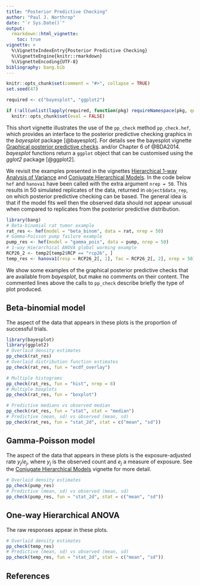---
title: "Posterior Predictive Checking"
author: "Paul J. Northrop"
date: "`r Sys.Date()`"
output: 
  rmarkdown::html_vignette:
    toc: true
vignette: >
  %\VignetteIndexEntry{Posterior Predictive Checking}
  %\VignetteEngine{knitr::rmarkdown}
  %\VignetteEncoding{UTF-8}
bibliography: bang.bib
---

```{r, include = FALSE}
knitr::opts_chunk$set(comment = "#>", collapse = TRUE)
set.seed(47)

required <- c("bayesplot", "ggplot2")

if (!all(unlist(lapply(required, function(pkg) requireNamespace(pkg, quietly = TRUE)))))
  knitr::opts_chunk$set(eval = FALSE)
```

This short vignette illustrates the use of the `pp_check` method `pp_check.hef`, which provides an interface to the posterior predictive checking graphics in the *bayesplot* package [@bayesplot].  For details see the bayesplot vignette 
[Graphical posterior predictive checks](https://CRAN.R-project.org/package=bayesplot). and/or Chapter 6 of @BDA2014.  *bayesplot* functions return a `ggplot` object that can be customised using the *gglot2* package [@ggplot2].

We revisit the examples presented in the vignettes [Hierarchical 1-way Analysis of Variance](bang-anova-vignette.html) and [Conjugate Hierarchical Models](bang-hef-vignette.html).  In the code below `hef` and `hanova1` have been called with the extra argument `nrep = 50`.  This results in 50 simulated replicates of the data, returned in `object$data_rep`, on which posterior predictive checking can be based.  The general idea is that if the model fits well then the observed data should not appear unusual when compared to replicates from the posterior predictive distribution.

```{r}
library(bang)
# Beta-binomial rat tumor example
rat_res <- hef(model = "beta_binom", data = rat, nrep = 50)
# Gamma-Poisson pump failure example
pump_res <- hef(model = "gamma_pois", data = pump, nrep = 50)
# 1-way Hierarchical ANOVA global warming example
RCP26_2 <- temp2[temp2$RCP == "rcp26", ]
temp_res <- hanova1(resp = RCP26_2[, 1], fac = RCP26_2[, 2], nrep = 50)
```

We show some examples of the graphical posterior predictive checks that are available from *bayesplot*, but make no comments on their content.  The commented lines above the calls to `pp_check` describe briefly the type of plot produced.

## Beta-binomial model

The aspect of the data that appears in these plots is the proportion of successful trials.  

```{r, fig.show='hold', fig.width = 3.45, fig.height = 3.45}
library(bayesplot)
library(ggplot2)
# Overlaid density estimates
pp_check(rat_res)
# Overlaid distribution function estimates
pp_check(rat_res, fun = "ecdf_overlay")
```

```{r, fig.show='hold', fig.width = 7, fig.height = 5}
# Multiple histograms
pp_check(rat_res, fun = "hist", nrep = 8)
# Multiple boxplots
pp_check(rat_res, fun = "boxplot")
```

```{r, fig.show='hold', fig.width = 7, fig.height = 5}
# Predictive medians vs observed median
pp_check(rat_res, fun = "stat", stat = "median")
# Predictive (mean, sd) vs observed (mean, sd)
pp_check(rat_res, fun = "stat_2d", stat = c("mean", "sd"))
```

## Gamma-Poisson model

The aspect of the data that appears in these plots is the exposure-adjusted rate $y_j / e_j$, where $y_j$ is the observed count and $e_j$ a measure of exposure.  See the [Conjugate Hierarchical Models](bang-hef-vignette.html) vignette for more detail.

```{r, fig.show='hold', fig.width = 7, fig.height = 5}
# Overlaid density estimates
pp_check(pump_res)
# Predictive (mean, sd) vs observed (mean, sd)
pp_check(pump_res, fun = "stat_2d", stat = c("mean", "sd"))
```

## One-way Hierarchical ANOVA

The raw responses appear in these plots.

```{r, fig.show='hold', fig.width = 7, fig.height = 5}
# Overlaid density estimates
pp_check(temp_res)
# Predictive (mean, sd) vs observed (mean, sd)
pp_check(temp_res, fun = "stat_2d", stat = c("mean", "sd"))
```

## References

<script type="text/x-mathjax-config">
   MathJax.Hub.Config({  "HTML-CSS": { minScaleAdjust: 125, availableFonts: [] }  });
</script>
